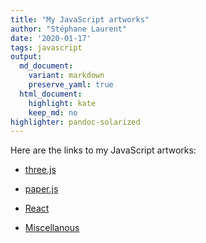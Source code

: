 ```yaml
---
title: "My JavaScript artworks"
author: "Stéphane Laurent"
date: '2020-01-17'
tags: javascript
output:
  md_document:
    variant: markdown
    preserve_yaml: true
  html_document:
    highlight: kate
    keep_md: no
highlighter: pandoc-solarized
---
```


Here are the links to my JavaScript artworks:

- [three.js](../frames/threejs_index.html)

- [paper.js](../frames/paperjs_index.html)

- [React](../frames/react_index.html)

- [Miscellanous](../frames/misc_index.html)
